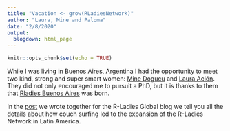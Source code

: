 ```yaml
---
title: "Vacation <- grow(RLadiesNetwork)"
author: "Laura, Mine and Paloma"
date: "2/8/2020"
output:
  blogdown: html_page
---
```


```r
knitr::opts_chunk$set(echo = TRUE)
```

While I was living in Buenos Aires, Argentina I had the opportunity to meet  two kind, strong and super smart women: [Mine Dogucu](https://www.minedogucu.com/) and [Laura Ación](https://lacion.rbind.io/). They did not only encouraged me to pursuit a PhD, but it is thanks to them that [Rladies Buenos Aires](https://twitter.com/rladiesba) was born.

In the [post](http://blog.rladies.org/post/vacation_grow_rladiesnetwork/) we wrote together for the R-Ladies Global blog we tell you all the details about how couch surfing led to the expansion of the R-Ladies Network in Latin America.